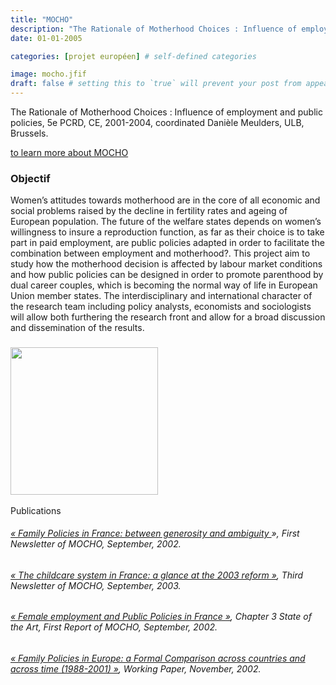 ```yaml
---
title: "MOCHO"
description: "The Rationale of Motherhood Choices : Influence of employment and public policies"
date: 01-01-2005

categories: [projet européen] # self-defined categories

image: mocho.jfif
draft: false # setting this to `true` will prevent your post from appearing on your listing page until you're ready!
---
```


The Rationale of Motherhood Choices : Influence of employment and public policies, 5e PCRD, CE, 2001-2004, coordinated Danièle Meulders, ULB, Brussels.

[to learn more about MOCHO](https://cordis.europa.eu/project/id/HPSE-CT-2001-00096)

### **Objectif**

Women's attitudes towards motherhood are in the core of all economic and social problems raised by the decline in fertility rates and ageing of European population. The future of the welfare states depends on women's willingness to insure a reproduction function, as far as their choice is to take part in paid employment, are public policies adapted in order to facilitate the combination between employment and motherhood?. This project aim to study how the motherhood decision is affected by labour market conditions and how public policies can be designed in order to promote parenthood by dual career couples, which is becoming the normal way of life in European Union member states. The interdisciplinary and international character of the research team including policy analysts, economists and sociologists will allow both furthering the research front and allow for a broad discussion and dissemination of the results.

### ![](images/paste-CCB84675.png){width="236"}

Publications

###### [« Family Policies in France: between generosity and ambiguity ](http://www.ulb.ac.be/soco/mocho/)», *First Newsletter of MOCHO*, September, 2002.

###### [« The childcare system in France: a glance at the 2003 reform »](file:///D:/Appdata/Download/-%09http:/www.ulb.ac.be/soco/mocho/), *Third Newsletter of MOCHO*, September, 2003.

###### [« Female employment and Public Policies in France »](http://www.ulb.ac.be/soco/mocho/), Chapter 3 *State of the Art*, First Report of MOCHO, September, 2002.

###### [« Family Policies in Europe: a Formal Comparison across countries and across time (1988-2001) »](http://www.ulb.ac.be/soco/mocho/), *Working Paper*, November, 2002.
